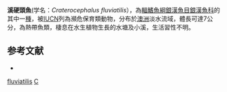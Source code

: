 {{Speciesbox 
| status = NE
| status_system = IUCN3.1
| taxon = Craterocephalus fluviatilis
| authority =  [[McCulloch|McCulloch]], 1912
| synonyms = *''Craterocephalus fluviatillis '', McCulloch, 1912 
}}
'''溪硬頭魚'''(学名：''Craterocephalus fluviatilis''），為[[輻鰭魚綱|輻鰭魚綱]][[銀漢魚目|銀漢魚目]][[銀漢魚科|銀漢魚科]]的其中一[[種|種]]，被[[IUCN|IUCN]]列為瀕危保育類動物，分布於[[澳洲|澳洲]]淡水流域，體長可達7公分，為熱帶魚類，棲息在水生植物生長的水塘及小溪，生活習性不明。

==参考文献==
*{{FishBase_species|genus=Craterocephalus|species=fluviatilis |year=2016|month=4}}

{{Taxonbar|from=Q5474081}}

[[Category:硬頭魚屬|fluviatilis]]
[[Category:1912年描述的魚類|C]]

{{魚類小作品}}